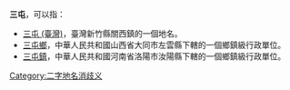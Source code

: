 '''三屯'''，可以指：
*[[三屯_(臺灣)|三屯 (臺灣)]]，臺灣新竹縣關西鎮的一個地名。
*[[三屯鄉|三屯鄉]]，中華人民共和國山西省大同市左雲縣下轄的一個鄉鎮級行政單位。
*[[三屯鎮|三屯鎮]]，中華人民共和國河南省洛陽市汝陽縣下轄的一個鄉鎮級行政單位。
{{disambig}}
[[Category:二字地名消歧义|Category:二字地名消歧义]]